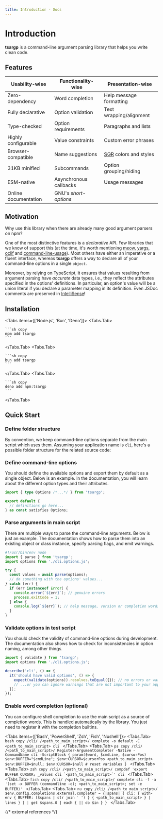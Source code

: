 ```yaml
---
title: Introduction - Docs
---
```



# Introduction

**tsargp** is a command-line argument parsing library that helps you write clean code.

## Features

| Usability-wise       | Functionality-wise     | Presentation-wise       |
| -------------------- | ---------------------- | ----------------------- |
| Zero-dependency      | Word completion        | Help message formatting |
| Fully declarative    | Option validation      | Text wrapping/alignment |
| Type-checked         | Option requirements    | Paragraphs and lists    |
| Highly configurable  | Value constraints      | Custom error phrases    |
| Browser-compatible   | Name suggestions       | [SGR] colors and styles |
| 31KB minified        | Subcommands            | Option grouping/hiding  |
| ESM-native           | Asynchronous callbacks | Usage messages          |
| Online documentation | GNU's _short-options_  |                         |

## Motivation

Why use this library when there are already many good argument parsers on npm?

One of the most distinctive features is a _declarative_ API. Few libraries that we know of support this (at the time, it's worth mentioning [meow], [yargs], [oclif] and [command-line-usage]). Most others have either an imperative or a fluent interface, whereas **tsargp** offers a way to declare all of your command-line options in a single `object`.

Moreover, by relying on TypeScript, it ensures that values resulting from argument parsing have _accurate_ data types, i.e., they reflect the attributes specified in the options' definitions. In particular, an option's value will be a union literal if you declare a parameter mapping in its definition. Even JSDoc comments are preserved in [IntelliSense]!

## Installation

<Tabs items={['Node.js', 'Bun', 'Deno']}>
  <Tabs.Tab>

    ```sh copy
    npm add tsargp
    ```

  </Tabs.Tab>
  <Tabs.Tab>

    ```sh copy
    bun add tsargp
    ```

  </Tabs.Tab>
  <Tabs.Tab>

    ```sh copy
    deno add npm:tsargp
    ```

  </Tabs.Tab>
</Tabs>

## Quick Start

<Steps>

### Define folder structure

By convention, we keep command-line options separate from the main script which uses them. Assuming your application name is `cli`, here's a possible folder structure for the related source code:

<FileTree>
  <FileTree.Folder name="lib" defaultOpen>
    <FileTree.File name="cli.options.spec.ts" />
    <FileTree.File name="cli.options.ts" />
    <FileTree.File name="cli.ts" />
  </FileTree.Folder>
</FileTree>

### Define command-line options

You should define the available options and export them by default as a single object. Below is an example. In the documentation, you will learn about the different option types and their attributes.

```ts copy filename="cli.options.ts" {4}
import { type Options /*...*/ } from 'tsargp';

export default {
  // definitions go here...
} as const satisfies Options;
```

### Parse arguments in main script

There are multiple ways to parse the command-line arguments. Below is just an example. The documentation shows how to parse them into an existing object or class instance, specify parsing flags, and emit warnings.

```ts copy filename="cli.ts" {3}
#!/usr/bin/env node
import { parse } from 'tsargp';
import options from './cli.options.js';

try {
  const values = await parse(options);
  // do something with the options' values...
} catch (err) {
  if (err instanceof Error) {
    console.error(`${err}`); // genuine errors
    process.exitCode = 1;
  } else {
    console.log(`${err}`); // help message, version or completion words
  }
}
```

### Validate options in test script

You should check the validity of command-line options during development. The documentation also shows how to check for inconsistencies in option naming, among other things.

```ts copy filename="cli.options.spec.ts" {2}
import { validate } from 'tsargp';
import options from './cli.options.js';

describe('cli', () => {
  it('should have valid options', () => {
    expect(validate(options)).resolves.toEqual({}); // no errors or warnings
    // ...or you can ignore warnings that are not important to your application
  });
});
```

### Enable word completion (optional)

You can configure shell completion to use the main script as a source of completion words. This is handled automatically by the library. You just need to register it with the completion builtins.

<Tabs items={['Bash', 'PowerShell', 'Zsh', 'Fish', 'Nushell']}>
  <Tabs.Tab>
    ```bash copy /cli/ /<path_to_main_script>/
    complete -o default -C <path_to_main_script> cli
    ```
  </Tabs.Tab>
  <Tabs.Tab>
    ```ps copy /cli/ /<path_to_main_script>/
    Register-ArgumentCompleter -Native -CommandName cli -ScriptBlock {
      param($word, $cmdLine, $cursorPos)
        $env:BUFFER="$cmdLine"; $env:CURSOR=$cursorPos
        <path_to_main_script>
        $env:BUFFER=$null; $env:CURSOR=$null # reset variables
    }
    ```
  </Tabs.Tab>
  <Tabs.Tab>
    ```zsh copy /cli/ /<path_to_main_script>/
    compdef 'export BUFFER CURSOR; _values cli `<path_to_main_script>`' cli
    ```
  </Tabs.Tab>
  <Tabs.Tab>
    ```fish copy /cli/ /<path_to_main_script>/
    complete cli -f -a '(set -x BUFFER (commandline -c); <path_to_main_script>; set -e BUFFER)'
    ```
  </Tabs.Tab>
  <Tabs.Tab>
    ```nu copy /cli/ /<path_to_main_script>/
    $env.config.completions.external.completer = {|spans|
      {
        cli: {
          with-env { BUFFER: ($spans | str join ' ') } { <path_to_main_script> } | lines
        }
      } | get $spans.0 | each { || do $in }
    }
    ```
  </Tabs.Tab>
</Tabs>

</Steps>

{/* external references */}

[SGR]: https://en.wikipedia.org/wiki/ANSI_escape_code#Select_Graphic_Rendition_parameters
[meow]: https://www.npmjs.com/package/meow
[yargs]: https://yargs.js.org/
[oclif]: https://oclif.io/
[command-line-usage]: https://www.npmjs.com/package/command-line-usage
[IntelliSense]: https://code.visualstudio.com/docs/editor/intellisense
